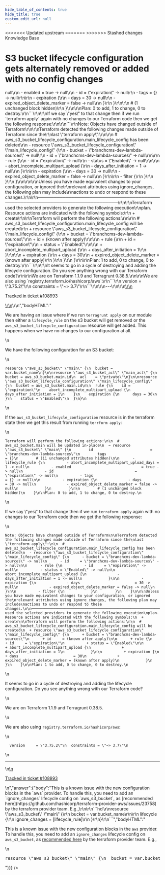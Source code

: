 ```yaml
---
hide_table_of_contents: true
hide_title: true
custom_edit_url: null
---
```



<head>
<<<<<<< Updated upstream
  <link rel="canonical" href="https://github.com/tnn-tnn-tnn-tnn-tnn-gruntwork-io/knowledge-base/discussions/508" />
=======
  <link rel="canonical" href="https://github.com/tnn-gruntwork-io/knowledge-base/discussions/508" />
>>>>>>> Stashed changes
</head>

<CenterLayout>
<span className="searchCategory">Knowledge Base</span>
<h1>S3 bucket lifecycle configuration gets alternately removed or added with no config changes</h1>
<GitHub discussion={{"id":"D_kwDOF8slf84AQGS9","number":508,"author":{"login":"erictompkins"},"title":"S3 bucket lifecycle configuration gets alternately removed or added with no config changes","body":"\r\nWe are having an issue where if we run `terragrunt apply` on our module then either a `lifecycle_rule` on the s3 bucket will get removed or the `aws_s3_bucket_lifecycle_configuration` resource will get added. This happens when we have no changes to our configuration at all.\r\n\r\nWe have the following configuration for an S3 bucket:\r\n\r\n```\r\nresource \"aws_s3_bucket\" \"main\" {\r\n  bucket = var.bucket_name\r\n}\r\n\r\nresource \"aws_s3_bucket_acl\" \"main_acl\" {\r\n  bucket = aws_s3_bucket.main.id\r\n  acl    = \"private\"\r\n}\r\n\r\nresource \"aws_s3_bucket_lifecycle_configuration\" \"main_lifecycle_config\" {\r\n  bucket = aws_s3_bucket.main.id\r\n\r\n  rule {\r\n    id = \"expiration\"\r\n    abort_incomplete_multipart_upload {\r\n      days_after_initiation = 1\r\n    }\r\n    expiration {\r\n      days = 30\r\n    }\r\n    status = \"Enabled\"\r\n  }\r\n}\r\n```\r\n\r\nIf the `aws_s3_bucket_lifecycle_configuration` resource is in the terraform state then we get this result from running `terrform apply`:\r\n\r\n```\r\nTerraform will perform the following actions:\r\n\r\n  # aws_s3_bucket.main will be updated in-place\r\n  ~ resource \"aws_s3_bucket\" \"main\" {\r\n        id                          = \"branchcms-dev-lambda-sources\"\r\n        tags                        = {}\r\n        # (11 unchanged attributes hidden)\r\n\r\n      - lifecycle_rule {\r\n          - abort_incomplete_multipart_upload_days = 1 -> null\r\n          - enabled                                = true -> null\r\n          - id                                     = \"expiration\" -> null\r\n          - tags                                   = {} -> null\r\n\r\n          - expiration {\r\n              - days                         = 30 -> null\r\n              - expired_object_delete_marker = false -> null\r\n            }\r\n        }\r\n\r\n        # (1 unchanged block hidden)\r\n    }\r\n\r\nPlan: 0 to add, 1 to change, 0 to destroy.\r\n```\r\n\r\nIf we say \"yes\" to that change then if we run `terraform apply` again with no changes to our Terraform code then we get the following response:\r\n\r\n```\r\nNote: Objects have changed outside of Terraform\r\n\r\nTerraform detected the following changes made outside of Terraform since the\r\nlast \"terraform apply\":\r\n\r\n  # aws_s3_bucket_lifecycle_configuration.main_lifecycle_config has been deleted\r\n  - resource \"aws_s3_bucket_lifecycle_configuration\" \"main_lifecycle_config\" {\r\n      - bucket = \"branchcms-dev-lambda-sources\" -> null\r\n      - id     = \"branchcms-dev-lambda-sources\" -> null\r\n\r\n      - rule {\r\n          - id     = \"expiration\" -> null\r\n          - status = \"Enabled\" -> null\r\n\r\n          - abort_incomplete_multipart_upload {\r\n              - days_after_initiation = 1 -> null\r\n            }\r\n\r\n          - expiration {\r\n              - days                         = 30 -> null\r\n              - expired_object_delete_marker = false -> null\r\n            }\r\n\r\n          - filter {\r\n            }\r\n        }\r\n    }\r\n\r\n\r\nUnless you have made equivalent changes to your configuration, or ignored the\r\nrelevant attributes using ignore_changes, the following plan may include\r\nactions to undo or respond to these changes.\r\n\r\n─────────────────────────────────────────────────────────────────────────────\r\n\r\nTerraform used the selected providers to generate the following execution\r\nplan. Resource actions are indicated with the following symbols:\r\n  + create\r\n\r\nTerraform will perform the following actions:\r\n\r\n  # aws_s3_bucket_lifecycle_configuration.main_lifecycle_config will be created\r\n  + resource \"aws_s3_bucket_lifecycle_configuration\" \"main_lifecycle_config\" {\r\n      + bucket = \"branchcms-dev-lambda-sources\"\r\n      + id     = (known after apply)\r\n\r\n      + rule {\r\n          + id     = \"expiration\"\r\n          + status = \"Enabled\"\r\n\r\n          + abort_incomplete_multipart_upload {\r\n              + days_after_initiation = 1\r\n            }\r\n\r\n          + expiration {\r\n              + days                         = 30\r\n              + expired_object_delete_marker = (known after apply)\r\n            }\r\n        }\r\n    }\r\n\r\nPlan: 1 to add, 0 to change, 0 to destroy.\r\n```\r\n\r\nIt seems to go in a cycle of destroying and adding the lifecycle configuration. Do you see anything wrong with our Terraform code?\r\n\r\nWe are on Terraform 1.1.9 and Terragrunt 0.38.5.\r\n\r\nWe are also using `registry.terraform.io/hashicorp/aws`:\r\n```\r\n  version     = \"3.75.2\"\r\n  constraints = \"~> 3.7\"\r\n```\r\n\r\n---\r\n\r\n<ins datetime=\"2022-07-15T16:48:11Z\">\r\n  <p><a href=\"https://support.gruntwork.io/hc/requests/108993\">Tracked in ticket #108993</a></p>\r\n</ins>\r\n","bodyHTML":"<p dir=\"auto\">We are having an issue where if we run <code class=\"notranslate\">terragrunt apply</code> on our module then either a <code class=\"notranslate\">lifecycle_rule</code> on the s3 bucket will get removed or the <code class=\"notranslate\">aws_s3_bucket_lifecycle_configuration</code> resource will get added. This happens when we have no changes to our configuration at all.</p>\n<p dir=\"auto\">We have the following configuration for an S3 bucket:</p>\n<div class=\"snippet-clipboard-content notranslate position-relative overflow-auto\" data-snippet-clipboard-copy-content=\"resource &quot;aws_s3_bucket&quot; &quot;main&quot; {\n  bucket = var.bucket_name\n}\n\nresource &quot;aws_s3_bucket_acl&quot; &quot;main_acl&quot; {\n  bucket = aws_s3_bucket.main.id\n  acl    = &quot;private&quot;\n}\n\nresource &quot;aws_s3_bucket_lifecycle_configuration&quot; &quot;main_lifecycle_config&quot; {\n  bucket = aws_s3_bucket.main.id\n\n  rule {\n    id = &quot;expiration&quot;\n    abort_incomplete_multipart_upload {\n      days_after_initiation = 1\n    }\n    expiration {\n      days = 30\n    }\n    status = &quot;Enabled&quot;\n  }\n}\"><pre class=\"notranslate\"><code class=\"notranslate\">resource \"aws_s3_bucket\" \"main\" {\n  bucket = var.bucket_name\n}\n\nresource \"aws_s3_bucket_acl\" \"main_acl\" {\n  bucket = aws_s3_bucket.main.id\n  acl    = \"private\"\n}\n\nresource \"aws_s3_bucket_lifecycle_configuration\" \"main_lifecycle_config\" {\n  bucket = aws_s3_bucket.main.id\n\n  rule {\n    id = \"expiration\"\n    abort_incomplete_multipart_upload {\n      days_after_initiation = 1\n    }\n    expiration {\n      days = 30\n    }\n    status = \"Enabled\"\n  }\n}\n</code></pre></div>\n<p dir=\"auto\">If the <code class=\"notranslate\">aws_s3_bucket_lifecycle_configuration</code> resource is in the terraform state then we get this result from running <code class=\"notranslate\">terrform apply</code>:</p>\n<div class=\"snippet-clipboard-content notranslate position-relative overflow-auto\" data-snippet-clipboard-copy-content=\"Terraform will perform the following actions:\n\n  # aws_s3_bucket.main will be updated in-place\n  ~ resource &quot;aws_s3_bucket&quot; &quot;main&quot; {\n        id                          = &quot;branchcms-dev-lambda-sources&quot;\n        tags                        = {}\n        # (11 unchanged attributes hidden)\n\n      - lifecycle_rule {\n          - abort_incomplete_multipart_upload_days = 1 -&gt; null\n          - enabled                                = true -&gt; null\n          - id                                     = &quot;expiration&quot; -&gt; null\n          - tags                                   = {} -&gt; null\n\n          - expiration {\n              - days                         = 30 -&gt; null\n              - expired_object_delete_marker = false -&gt; null\n            }\n        }\n\n        # (1 unchanged block hidden)\n    }\n\nPlan: 0 to add, 1 to change, 0 to destroy.\"><pre class=\"notranslate\"><code class=\"notranslate\">Terraform will perform the following actions:\n\n  # aws_s3_bucket.main will be updated in-place\n  ~ resource \"aws_s3_bucket\" \"main\" {\n        id                          = \"branchcms-dev-lambda-sources\"\n        tags                        = {}\n        # (11 unchanged attributes hidden)\n\n      - lifecycle_rule {\n          - abort_incomplete_multipart_upload_days = 1 -&gt; null\n          - enabled                                = true -&gt; null\n          - id                                     = \"expiration\" -&gt; null\n          - tags                                   = {} -&gt; null\n\n          - expiration {\n              - days                         = 30 -&gt; null\n              - expired_object_delete_marker = false -&gt; null\n            }\n        }\n\n        # (1 unchanged block hidden)\n    }\n\nPlan: 0 to add, 1 to change, 0 to destroy.\n</code></pre></div>\n<p dir=\"auto\">If we say \"yes\" to that change then if we run <code class=\"notranslate\">terraform apply</code> again with no changes to our Terraform code then we get the following response:</p>\n<div class=\"snippet-clipboard-content notranslate position-relative overflow-auto\" data-snippet-clipboard-copy-content=\"Note: Objects have changed outside of Terraform\n\nTerraform detected the following changes made outside of Terraform since the\nlast &quot;terraform apply&quot;:\n\n  # aws_s3_bucket_lifecycle_configuration.main_lifecycle_config has been deleted\n  - resource &quot;aws_s3_bucket_lifecycle_configuration&quot; &quot;main_lifecycle_config&quot; {\n      - bucket = &quot;branchcms-dev-lambda-sources&quot; -&gt; null\n      - id     = &quot;branchcms-dev-lambda-sources&quot; -&gt; null\n\n      - rule {\n          - id     = &quot;expiration&quot; -&gt; null\n          - status = &quot;Enabled&quot; -&gt; null\n\n          - abort_incomplete_multipart_upload {\n              - days_after_initiation = 1 -&gt; null\n            }\n\n          - expiration {\n              - days                         = 30 -&gt; null\n              - expired_object_delete_marker = false -&gt; null\n            }\n\n          - filter {\n            }\n        }\n    }\n\n\nUnless you have made equivalent changes to your configuration, or ignored the\nrelevant attributes using ignore_changes, the following plan may include\nactions to undo or respond to these changes.\n\n─────────────────────────────────────────────────────────────────────────────\n\nTerraform used the selected providers to generate the following execution\nplan. Resource actions are indicated with the following symbols:\n  + create\n\nTerraform will perform the following actions:\n\n  # aws_s3_bucket_lifecycle_configuration.main_lifecycle_config will be created\n  + resource &quot;aws_s3_bucket_lifecycle_configuration&quot; &quot;main_lifecycle_config&quot; {\n      + bucket = &quot;branchcms-dev-lambda-sources&quot;\n      + id     = (known after apply)\n\n      + rule {\n          + id     = &quot;expiration&quot;\n          + status = &quot;Enabled&quot;\n\n          + abort_incomplete_multipart_upload {\n              + days_after_initiation = 1\n            }\n\n          + expiration {\n              + days                         = 30\n              + expired_object_delete_marker = (known after apply)\n            }\n        }\n    }\n\nPlan: 1 to add, 0 to change, 0 to destroy.\"><pre class=\"notranslate\"><code class=\"notranslate\">Note: Objects have changed outside of Terraform\n\nTerraform detected the following changes made outside of Terraform since the\nlast \"terraform apply\":\n\n  # aws_s3_bucket_lifecycle_configuration.main_lifecycle_config has been deleted\n  - resource \"aws_s3_bucket_lifecycle_configuration\" \"main_lifecycle_config\" {\n      - bucket = \"branchcms-dev-lambda-sources\" -&gt; null\n      - id     = \"branchcms-dev-lambda-sources\" -&gt; null\n\n      - rule {\n          - id     = \"expiration\" -&gt; null\n          - status = \"Enabled\" -&gt; null\n\n          - abort_incomplete_multipart_upload {\n              - days_after_initiation = 1 -&gt; null\n            }\n\n          - expiration {\n              - days                         = 30 -&gt; null\n              - expired_object_delete_marker = false -&gt; null\n            }\n\n          - filter {\n            }\n        }\n    }\n\n\nUnless you have made equivalent changes to your configuration, or ignored the\nrelevant attributes using ignore_changes, the following plan may include\nactions to undo or respond to these changes.\n\n─────────────────────────────────────────────────────────────────────────────\n\nTerraform used the selected providers to generate the following execution\nplan. Resource actions are indicated with the following symbols:\n  + create\n\nTerraform will perform the following actions:\n\n  # aws_s3_bucket_lifecycle_configuration.main_lifecycle_config will be created\n  + resource \"aws_s3_bucket_lifecycle_configuration\" \"main_lifecycle_config\" {\n      + bucket = \"branchcms-dev-lambda-sources\"\n      + id     = (known after apply)\n\n      + rule {\n          + id     = \"expiration\"\n          + status = \"Enabled\"\n\n          + abort_incomplete_multipart_upload {\n              + days_after_initiation = 1\n            }\n\n          + expiration {\n              + days                         = 30\n              + expired_object_delete_marker = (known after apply)\n            }\n        }\n    }\n\nPlan: 1 to add, 0 to change, 0 to destroy.\n</code></pre></div>\n<p dir=\"auto\">It seems to go in a cycle of destroying and adding the lifecycle configuration. Do you see anything wrong with our Terraform code?</p>\n<p dir=\"auto\">We are on Terraform 1.1.9 and Terragrunt 0.38.5.</p>\n<p dir=\"auto\">We are also using <code class=\"notranslate\">registry.terraform.io/hashicorp/aws</code>:</p>\n<div class=\"snippet-clipboard-content notranslate position-relative overflow-auto\" data-snippet-clipboard-copy-content=\"  version     = &quot;3.75.2&quot;\n  constraints = &quot;~&gt; 3.7&quot;\"><pre class=\"notranslate\"><code class=\"notranslate\">  version     = \"3.75.2\"\n  constraints = \"~&gt; 3.7\"\n</code></pre></div>\n<hr>\n<ins datetime=\"2022-07-15T16:48:11Z\">\n  <p dir=\"auto\"><a href=\"https://support.gruntwork.io/hc/requests/108993\" rel=\"nofollow\">Tracked in ticket #108993</a></p>\n</ins>","answer":{"body":"This is a known issue with the new configuration blocks in the `aws` provider. To handle this, you need to add an `ignore_changes` lifecycle config on `aws_s3_bucket`, as [recommended here](https://github.com/hashicorp/terraform-provider-aws/issues/23758) by the terraform provider team. E.g.,\r\n\r\n```hcl\r\nresource \"aws_s3_bucket\" \"main\" {\r\n  bucket = var.bucket_name\r\n\r\n  lifecycle {\r\n    ignore_changes = [lifecycle_rule]\r\n  }\r\n}\r\n```","bodyHTML":"<p dir=\"auto\">This is a known issue with the new configuration blocks in the <code class=\"notranslate\">aws</code> provider. To handle this, you need to add an <code class=\"notranslate\">ignore_changes</code> lifecycle config on <code class=\"notranslate\">aws_s3_bucket</code>, as <a href=\"https://github.com/hashicorp/terraform-provider-aws/issues/23758\" data-hovercard-type=\"issue\" data-hovercard-url=\"/hashicorp/terraform-provider-aws/issues/23758/hovercard\">recommended here</a> by the terraform provider team. E.g.,</p>\n<div class=\"highlight highlight-source-terraform notranslate position-relative overflow-auto\" dir=\"auto\" data-snippet-clipboard-copy-content=\"resource &quot;aws_s3_bucket&quot; &quot;main&quot; {\n  bucket = var.bucket_name\n\n  lifecycle {\n    ignore_changes = [lifecycle_rule]\n  }\n}\"><pre class=\"notranslate\"><span class=\"pl-k\">resource</span> <span class=\"pl-s\"><span class=\"pl-pds\">\"</span>aws_s3_bucket<span class=\"pl-pds\">\"</span></span> <span class=\"pl-s\"><span class=\"pl-pds\">\"</span>main<span class=\"pl-pds\">\"</span></span> {\n  bucket <span class=\"pl-k\">=</span> <span class=\"pl-c1\">var</span><span class=\"pl-k\">.</span><span class=\"pl-smi\">bucket_name</span>\n\n  <span class=\"pl-en\">lifecycle</span> {\n    ignore_changes <span class=\"pl-k\">=</span> [lifecycle_rule]\n  }\n}</pre></div>"}}} />

</CenterLayout>
  

<!-- ##DOCS-SOURCER-START
{
  "sourcePlugin": "github-discussions",
  "hash": "ec2d4dac2b57ba096b900cb6612c8c78"
}
##DOCS-SOURCER-END -->
